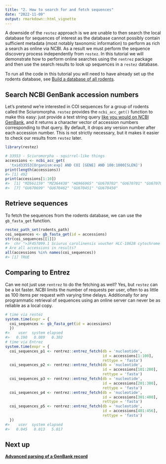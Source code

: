 ```yaml
---
title: "2. How to search for and fetch sequences"
date: "2022-11-09"
output: rmarkdown::html_vignette
---
```




A downside of the `restez` approach is we are unable to then search the local database for sequences of interest as the database cannot possibly contain sufficient metadata (most notably taxonomic information) to perform as rich a search as online via NCBI. As a result we must perform the sequence discovery process independently from `restez`. In this tutorial we will demonstrate how to perform online searches using the `rentrez` package and then use the search results to look up sequences in a `restez` database.

To run all the code in this tutorial you will need to have already set up the rodents database, see [Build a database of all rodents](https://ropensci.github.io/restez/articles/1_rodents.html).

## Search NCBI GenBank accession numbers

Let's pretend we're interested in COI sequences for a group of rodents called the Sciuromorpha. `restez` provides the `ncbi_acc_get()` function to make this easy: just provide a text string query [like you would on NCBI GenBank](https://www.ncbi.nlm.nih.gov/books/NBK49540/), and it returns a character vector of accession numbers corresponding to that query. By default, it drops any version number after each accession number. This is not strictly necessary, but it makes it easier to check our results from `restez` later.


```r
library(restez)

# 33553 - Sciuromorpha - squirrel-like things
accessions <- ncbi_acc_get(
  'txid33553[Organism:exp] AND COI [GENE] AND 100:1000[SLEN]')
print(length(accessions))
#> [1] 492
print(accessions[1:10])
#>  [1] "MZ661159" "MZ364430" "HQ966965" "GU670702" "GU670701" "GU670700"
#>  [7] "GU670699" "GU670462" "GU670451" "GU670450"
```

## Retrieve sequences

To fetch the sequences from the rodents database, we can use the `gb_fasta_get` function.



```r
restez_path_set(rodents_path)
coi_sequences <- gb_fasta_get(id = accessions)
str(coi_sequences[[1]])
#>  chr ">JF457099.1 Sciurus carolinensis voucher HLC-10628 cytochrome oxidase subunit 1 (COI) gene, partial cds; mitoch"| __truncated__
# Are all accessions in results?
all(accessions %in% names(coi_sequences))
#> [1] TRUE
```

## Comparing to Entrez

Can we not just use `rentrez` to do the fetching as well? Yes, but `restez` can be a lot faster. NCBI limits the number of requests per user, often to as little as 100 items per request with varying time delays. Additionally for any programmatic retrieval of sequences using an online server can never be as reliable as a local copy.


```r
# time via restez
system.time(expr = {
  coi_sequences <- gb_fasta_get(id = accessions)
  })
#>    user  system elapsed 
#>   0.190   0.089   0.302
# time via Entrez
system.time(expr = {
  coi_sequences_p1 <- rentrez::entrez_fetch(db = 'nucleotide',
                                            id = accessions[1:100],
                                            rettype = 'fasta')
  coi_sequences_p2 <- rentrez::entrez_fetch(db = 'nucleotide',
                                            id = accessions[101:200],
                                            rettype = 'fasta')
  coi_sequences_p3 <- rentrez::entrez_fetch(db = 'nucleotide',
                                            id = accessions[201:300],
                                            rettype = 'fasta')
  coi_sequences_p4 <- rentrez::entrez_fetch(db = 'nucleotide',
                                            id = accessions[301:400],
                                            rettype = 'fasta')
  coi_sequences_p5 <- rentrez::entrez_fetch(db = 'nucleotide',
                                            id = accessions[401:456],
                                            rettype = 'fasta')
  })
#>    user  system elapsed 
#>   0.045   0.013   5.017
```
<!-- Below is no longer relevant now that the size of sequences in the db has been limited.
## Missing

A user should know that if an ID cannot be found in the local database no error or warning is raised. This is why it can be good practice to test whether all the provided IDs are in the returned named vector. In this example, we can see that not all the accession IDs that were provided are in the returned `coi_sequences`. Why is that?


```r
# Are all accessions in results?
all(accessions %in% names(coi_sequences))
#> [1] TRUE
# .... no
```

This is because `restez` only downloads GenBank sequences, and these 'missing' sequence IDs are RefSeq sequences. GenBank, however, acts as the source database for RefSeq -- which is the case for other NCBI databases too -- and all the missing RefSeq sequences can also be found in GenBank under a different ID.

We can look up alternative IDs and test whether they are in our `accesssions` vector, so:


```r
(accessions[!accessions %in% names(coi_sequences)])
#> character(0)
# NC* refers to RefSeq sequences and are not available through restez
# The sequence exists in GB under a different id which we can find like so
smmry <- rentrez::entrez_summary(db = 'nucleotide', id = 'NC_027278')
# This ID does exist in our results.
(smmry$assemblyacc %in% accessions)
#> [1] FALSE
```
-->
## Next up

**[Advanced parsing of a GenBank record](https://docs.ropensci.org/restez/articles/3_parsing.html)**
